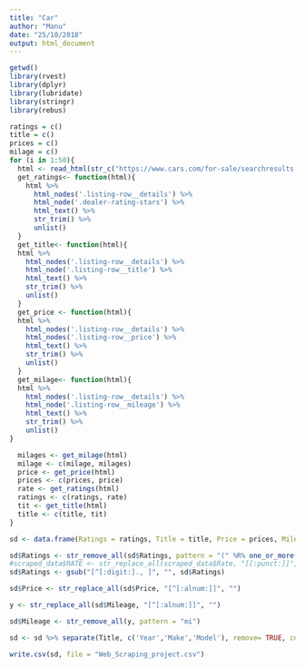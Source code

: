 ```yaml
---
title: "Car"
author: "Manu"
date: "25/10/2018"
output: html_document
---
```


```r
getwd()
library(rvest)
library(dplyr)
library(lubridate)
library(stringr)
library(rebus)
```
```r
ratings = c()
title = c()
prices = c()
milage = c()
for (i in 1:50){
  html <- read_html(str_c("https://www.cars.com/for-sale/searchresults.action/?page=",i,"&perPage=100&rd=100&searchSource=PAGINATION&shippable-dealers-checkbox=true&showMore=true&sort=relevance&zc=03824&localVehicles=false")) 
  get_ratings<- function(html){
    html %>% 
      html_nodes('.listing-row__details') %>% 
      html_node('.dealer-rating-stars') %>%
      html_text() %>% 
      str_trim() %>% 
      unlist()
  }
  get_title<- function(html){
  html %>% 
    html_nodes('.listing-row__details') %>% 
    html_node('.listing-row__title') %>%
    html_text() %>% 
    str_trim() %>% 
    unlist()
  }
  get_price <- function(html){
  html %>% 
    html_nodes('.listing-row__details') %>%
    html_nodes('.listing-row__price') %>%  
    html_text() %>% 
    str_trim() %>% 
    unlist()
  }
  get_milage<- function(html){
  html %>% 
    html_nodes('.listing-row__details') %>% 
    html_node('.listing-row__mileage') %>%
    html_text() %>% 
    str_trim() %>% 
    unlist()
}

  milages <- get_milage(html)
  milage <- c(milage, milages)
  price <- get_price(html)
  prices <- c(prices, price)
  rate <- get_ratings(html)
  ratings <- c(ratings, rate)
  tit <- get_title(html)
  title <- c(title, tit)
}
```


```r
sd <- data.frame(Ratings = ratings, Title = title, Price = prices, Mileage = milage) 
```

```r
sd$Ratings <- str_remove_all(sd$Ratings, pattern = "(" %R% one_or_more(DGT) %R% " " %R% "reviews" %R% ")")
#scraped_data$RATE <- str_replace_all(scraped_data$Rate, "[[:punct:]]", "")
sd$Ratings <- gsub("[^[:digit:]., ]", "", sd$Ratings)
```

```r
sd$Price <- str_replace_all(sd$Price, "[^[:alnum:]]", "")
```

```r
y <- str_replace_all(sd$Mileage, "[^[:alnum:]]", "")

sd$Mileage <- str_remove_all(y, pattern = "mi")

```

```r
sd <- sd %>% separate(Title, c('Year','Make','Model'), remove= TRUE, convert=TRUE, extra='drop',fill='left')
```

```r
write.csv(sd, file = "Web_Scraping_project.csv")
```
